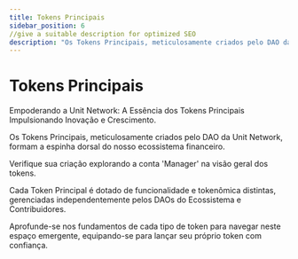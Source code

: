 ```yaml
---
title: Tokens Principais
sidebar_position: 6
//give a suitable description for optimized SEO
description: "Os Tokens Principais, meticulosamente criados pelo DAO da Unit Network, formam a espinha dorsal do nosso ecossistema financeiro."
---
```


# Tokens Principais

Empoderando a Unit Network: A Essência dos Tokens Principais Impulsionando Inovação e Crescimento.

Os Tokens Principais, meticulosamente criados pelo DAO da Unit Network, formam a
espinha dorsal do nosso ecossistema financeiro.

Verifique sua criação explorando a conta 'Manager' na visão geral dos tokens.

Cada Token Principal é dotado de funcionalidade e tokenômica distintas, gerenciadas independentemente pelos DAOs do Ecossistema e Contribuidores.

Aprofunde-se nos fundamentos de cada tipo de token para navegar neste espaço emergente, equipando-se para lançar seu próprio token com confiança.
